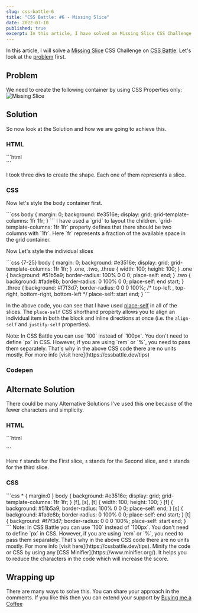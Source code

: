 ```yaml
---
slug: css-battle-6
title: "CSS Battle: #6 - Missing Slice"
date: 2022-07-10
published: true
excerpt: In this article, I have solved an Missing Slice CSS Challenge on CSS Battle. It contains two ways by which you can solve this challenge.
---
```


In this article, I will solve a [Missing Slice](https://cssbattle.dev/play/6) CSS Challenge on [CSS Battle](https://cssbattle.dev/). Let's look at the [problem](https://cssbattle.dev/play/6) first.

## Problem 

We need to create the following container by using CSS Properties only:
![Missing Slice](https://cssbattle.dev/targets/6.png)

## Solution

So now look at the Solution and how we are going to achieve this. 

### HTML


<CodeTitle title="index.html" lang="html"/>
```html
<div class="one"></div>
<div class="two"></div>
<div class="three"></div>
```


I took three divs to create the shape. Each one of them represents a slice.

### CSS

Now let's style the body container first. 

<CodeTitle title="styles.css" lang="css"/>
```css
body {
  margin: 0;
  background: #e3516e;
  display: grid;
  grid-template-columns: 1fr 1fr;
}
```
I have used a `grid` to layout the children. `grid-template-columns: 1fr 1fr` property defines that there should be two columns with `1fr`. Here `fr` represents a fraction of the available space in the grid container. 

Now Let's style the individual slices

<CodeTitle title="styles.css" lang="css"/>
```css {7-25}
body {
  margin: 0;
  background: #e3516e;
  display: grid;
  grid-template-columns: 1fr 1fr;
}
.one, .two, .three {
  width: 100;
  height: 100;
}
.one {
  background: #51b5a9;
  border-radius: 100% 0 0 0; 
  place-self: end;
}
.two {
  background: #fade8b;
  border-radius: 0 100% 0 0;
  place-self: end start;
}
.three {
  background: #f7f3d7;
  border-radius: 0 0 0 100%;      /* top-left , top-right, bottom-right, bottom-left */
  place-self: start end;
}
```

In the above code, you can see that I have used [place-self](https://developer.mozilla.org/en-US/docs/Web/CSS/place-self) in all of the slices. The `place-self` CSS shorthand property allows you to align an individual item in both the block and inline directions at once (i.e. the `align-self` and `justify-self` properties).

<Tip>
  Note: In CSS Battle you can use `100` instead of `100px`. You don't need to define `px` in CSS. However, if you are using `rem` or `%`, you need to pass them separately. That's why in the above CSS code there are no units mostly. For more info [visit here](https://cssbattle.dev/tips)
</Tip>

### Codepen 
<Codepen id="abWZvOy" />


## Alternate Solution
There could be many Alternative Solutions I've used this one because of the fewer characters and simplicity.


### HTML

<CodeTitle title="index.html" lang="html"/>
```html
<p f>
<p s>
<p t>
```

Here `f` stands for the First slice, `s` stands for the Second slice, and `t` stands for the third slice.  

### CSS

<CodeTitle title="styles.css" lang="css"/>
```css
* { margin:0 }  
body {
  background: #e3516e;
  display: grid;
  grid-template-columns: 1fr 1fr;
}
[f], [s], [t] {
  width: 100;
  height: 100;
}
[f] {
  background: #51b5a9;
  border-radius: 100% 0 0 0;
  place-self: end;
}
[s] {
  background: #fade8b;
  border-radius: 0 100% 0 0;
  place-self: end start;
}
[t] {
  background: #f7f3d7;
  border-radius: 0 0 0 100%;
  place-self: start end;
}
```


<Tip id="1">
  Note: In CSS Battle you can use `100` instead of `100px`. You don't need to define `px` in CSS. However, if you are using `rem` or `%`, you need to pass them separately. That's why in the above CSS code there are no units mostly. For more info [visit here](https://cssbattle.dev/tips).
</Tip>

<Tip id="2">
  Minify the code or CSS by using any [CSS Minifier](https://www.minifier.org/). It helps you to reduce the characters in the code which will increase the score.
</Tip>

## Wrapping up
There are many ways to solve this. You can share your approach in the comments. If you like this then you can extend your support by [Buying me a Coffee](https://buymeacoffee.com/j471n)


<NextAndPreviousButton
  prevHref="/blogs/css-battle-5"
  prevTitle="CSS Battle: #5 - Acid Rain"
  nextHref="/blogs/css-battle-7"
  nextTitle="CSS Battle: #7 - Leafy Trail"
/>